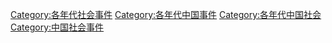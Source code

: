 [[Category:各年代社会事件|Category:各年代社会事件]]
[[Category:各年代中国事件|Category:各年代中国事件]]
[[Category:各年代中国社会|Category:各年代中国社会]]
[[Category:中国社会事件|Category:中国社会事件]]